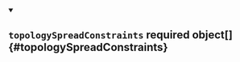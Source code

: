 
<details className="config-field" data-expandable="false" open>
<summary>

## `topologySpreadConstraints` <span className="config-field-required" data-required="false">required</span> <span className="config-field-type">object[]</span> <span className="config-field-default"></span> <span className="config-field-enum"></span> {#topologySpreadConstraints}



</summary>



</details>

